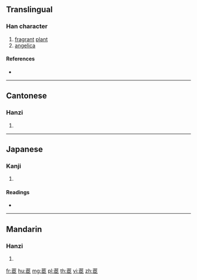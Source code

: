 {{character info/new}}
{{also|茝}}
==Translingual==

===Han character===
{{Han char|rn=140|rad=艸|as=06|sn=12|four=44712|canj=TSLL,XTSLL|ids=⿱艹臣}}

# [[fragrant]] [[plant]]
# [[angelica]]

====References====
* {{Han ref|kx=1027.340|dkj=30877|hdz=53200.070|uh=831E|ud=33566|bh=D3B2|bd=54194}}

----

==Cantonese==

===Hanzi===
{{yue-hanzi|jyut=|y=choi2}}

# {{defn|lang=yue|sort=艸06}}

----

==Japanese==

===Kanji===
{{ja-kanji|grade=|rs=艸06}}

# {{defn|lang=ja|sort=艸06}}

====Readings====
* {{ja-readings|on=[[しん]] (shin)|kun=|nanori=}}

----

==Mandarin==

===Hanzi===
{{cmn-hanzi|pin=[[chén]] ([[chen2]]), [[hāo]] ([[hao1]])|wg=ch'en<sup>2</sup>, hao<sup>1</sup>}}

# {{defn|lang=cmn|sort=艸06}}

[[fr:茞]]
[[hu:茞]]
[[mg:茞]]
[[pl:茞]]
[[th:茞]]
[[vi:茞]]
[[zh:茞]]